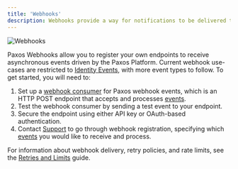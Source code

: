 ```yaml
---
title: 'Webhooks'
description: Webhooks provide a way for notifications to be delivered to an external web server whenever certain events occur.
---
```


[events]: /api-reference/events
[Support]: https://support.paxos.com
[Get Event]: /api-reference/events/get-event
[List Events]: /api-reference/events/list-events
[reference]: /api-reference/events
[consumer]: /webhooks/quickstart.mdx
[retries]: /webhooks/retries-and-limits.mdx

![Webhooks](/images/webhooks.png)

Paxos Webhooks allow you to register your own endpoints to receive asynchronous events driven by the Paxos Platform.
Current webhook use-cases are restricted to [Identity Events][events], with more event types to follow. To get started, you will need to:
1. Set up a [webhook consumer][consumer] for Paxos webhook events, which is an HTTP POST endpoint that accepts and processes [events].
2. Test the webhook consumer by sending a test event to your endpoint.
3. Secure the endpoint using either API key or OAuth-based authentication.
4. Contact [Support] to go through webhook registration, specifying which [events] you would like to receive and process.

For information about webhook delivery, retry policies, and rate limits, see the [Retries and Limits][retries] guide.
